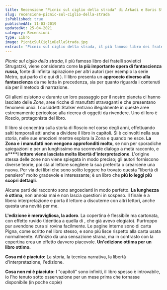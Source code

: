 ```yaml
---
title: Recensione "Picnic sul ciglio della strada" di Arkadi e Boris Strugatzki
slug: recensione-picnic-sul-ciglio-della-strada
isPublished: true
publishedAt: 11-03-2019
updatedAt: 25-04-2021
category: Recensioni
type: Libro
image: PicnicSulCiglioDellaStrada.jpg
extract: "Picnic sul ciglio della strada, il più famoso libro dei fratelli sovietici Strugatzki, viene considerato come la più importante opera di fantascienza russa, fonte di infinita ispirazione per altri autori (per esempio la serie Metro, qui parlo di Metro 2034 e qui di Metro 2035). Il libro presenta un approccio diverso alla fantascienza da me letta in precedenza, sia per quanto riguarda i contenuti sia per il metodo di narrazione."
---
```


<Book slug="picnic-sul-ciglio-della-strada" />

_Picnic sul ciglio della strada_, il più famoso libro dei fratelli sovietici Strugatzki, viene considerato come **la più importante opera di fantascienza russa,** fonte di infinita ispirazione per altri autori (per esempio la serie Metro, qui parlo di <InternalLink text="Metro 2034" slug="recensione-metro-2034" /> e qui di <InternalLink text="Metro 2035" slug="recensione-metro-2035-dmitry-glukhovsky" />). Il libro presenta un **approccio diverso alla fantascienza** da me letta in precedenza, sia per quanto riguarda i contenuti sia per il metodo di narrazione.

Gli alieni esistono e durante un loro passaggio per il nostro pianeta ci hanno lasciato delle _Zone_, aree ricche di manufatti stravaganti e che presentano fenomeni unici. I cosiddetti Stalker entrano illegalmente in queste aree estremamente pericolose alla ricerca di oggetti da rivendere. Uno di loro è Roscio, protagonista del libro.

Il libro si concentra sulla storia di Roscio nel corso degli anni, effettuando salti temporali atti anche a dividere il libro in capitoli. Si è coinvolti nella sua storia, nelle sue emozioni mentre esplora la Zona e quando ne esce. **La Zona e i manufatti** **non vengono approfonditi molto,** se non per sporadiche spiegazioni e per un lunghissimo ma scorrevole dialogo a metà racconto, e **a****l lettore viene lasciata molta libertà d'interpretazione**. L'origine stessa delle zone non viene spiegata in modo preciso; gli autori forniscono diverse teorie, poi sta al lettore scegliere la sua preferita o crearsene una nuova. Per via dei libri che sono solito leggere ho trovato questa "libertà di pensiero" molto gradevole e interessante; è un libro che **più lo leggi più scopri dettagli**.

Alcune parti del racconto sono angoscianti in modo perfetto. <Spoiler text="Per esempio quando ritroviamo Scimmietta, la figlia di Roscio, nel capitolo di Noonan." />
**La lunghezza è ottima**, non annoia mai e non lascia questioni in sospeso. Il finale è a libera interpretazione e porta il lettore a discuterne con altri lettori, anche questa una novità per me.

**L'edizione è meravigliosa, la adoro**. La copertina è flessibile ma cartonata, con effetto ruvido (Identica a quella di <InternalLink text="LMVDM di Gipi" slug="recensione-lmvdm-gipi" />, che già avevo elogiato). Purtroppo pur avendone cura si rovina facilmente. Le pagine interne sono di carta Pigna, come scritto nel libro stesso, e sono più lisce rispetto alla carta usata normalmente. All'inizio dà una sensazione strana, ma in contrasto con la copertina crea un effetto davvero piacevole. **Un'edizione ottima per un libro ottimo.**

**Cosa mi è piaciuto:** La storia, la tecnica narrativa, la libertà d'interpretazione, l'edizione.

**Cosa non mi è piaciuto:** I "capitoli" sono infiniti, il libro spesso è introvabile, io l'ho tenuto sotto osservazione per un mese prima che tornasse disponibile (in poche copie)